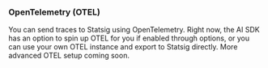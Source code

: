 ### OpenTelemetry (OTEL)

You can send traces to Statsig using OpenTelemetry. Right now, the AI SDK has an option to spin up OTEL for you if enabled through options, or you can use your own OTEL instance and export to Statsig directly.
More advanced OTEL setup coming soon.
